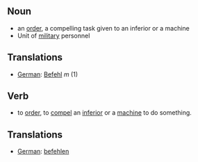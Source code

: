 ==Noun==
*an [[order]], a compelling task given to an inferior or a machine
*Unit of [[military]] personnel

==Translations==

*[[German]]: [[Befehl]] ''m'' (1)

==Verb==
*to [[order]], to [[compel]] an [[inferior]] or a [[machine]] to do something.

==Translations==

*[[German]]: [[befehlen]]